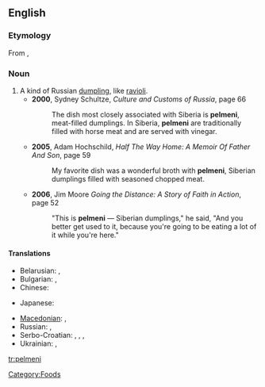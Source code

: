 ==English==

===Etymology===
From {{etyl|ru}} {{term|пельмени||tr=pel'méni|lang=ru|sc=Cyrl}}, {{singular}} {{term|пельмень||tr=pel'mén'|lang=ru|sc=Cyrl}}

===Noun===
{{en-noun}}

# A kind of Russian [[dumpling]], like [[ravioli]].
#*'''2000''', Sydney Schultze, ''Culture and Customs of Russia'', page 66
#*:The dish most closely associated with Siberia is '''pelmeni''', meat-filled dumplings. In Siberia, '''pelmeni''' are traditionally filled with horse meat and are served with vinegar.
#*'''2005''', Adam Hochschild, ''Half The Way Home: A Memoir Of Father And Son'', page 59
#*:My favorite dish was a wonderful broth with '''pelmeni''', Siberian dumplings filled with seasoned chopped meat.
#*'''2006''', Jim Moore ''Going the Distance: A Story of Faith in Action'', page 52
#*:"This is '''pelmeni''' — Siberian dumplings," he said, "And you better get used to it, because you're going to be eating a lot of it while you're here."

====Translations====
{{trans-top|Russian dumplings}}
* Belarusian: {{t|be|пяльмень|m|tr=pjal'mén'|sc=Cyrl}}, {{qualifier|usually plural}} {{t|be|пяльмені|m|p|tr=pjal'méni|sc=Cyrl}}
* Bulgarian: {{t|bg|пелмен|m|tr=pelmén|sc=Cyrl}}, {{qualifier|usually plural}} {{t|bg|пелмени|m|p|tr=pelméni|sc=Cyrl}}
* Chinese:
*: {{trreq|Mandarin}}
* Japanese: {{t|ja|ペリメニ|tr=perimeni|sc=Jpan}}
{{trans-mid}}
* [[Macedonian]]: {{t|mk|пелмен|m|tr=pelmén|sc=Cyrl}}, {{qualifier|usually plural}} {{t|mk|пелмени|m|p|tr=pelméni|sc=Cyrl}}
* Russian: {{t|ru|пельмень|m|tr=pel'mén'|sc=Cyrl}}, {{qualifier|usually plural}} {{t|ru|пельмени|m|p|tr=pel'méni|sc=Cyrl}}
* Serbo-Croatian: {{t|sh|пелмен|m}}, {{t|sh|pelmen|m}}, {{qualifier|usually plural}} {{t|sh|пелмени|m|p}}, {{t|sh|pelmeni|m|p}}
* Ukrainian: {{t|uk|пельмень|m|tr=pel'mén'|sc=Cyrl}}, {{qualifier|usually plural}} {{t|uk|пельмені|m|p|tr=pel'méni|sc=Cyrl}}
{{trans-bottom}}

[[Category:Foods]]

[[tr:pelmeni]]